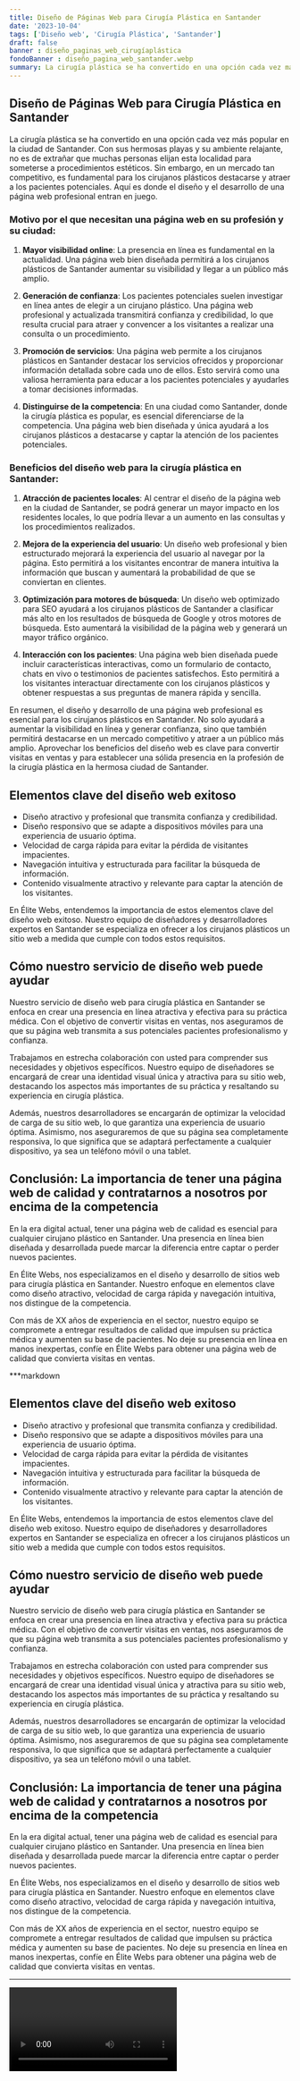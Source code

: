 ```yaml
---
title: Diseño de Páginas Web para Cirugía Plástica en Santander
date: '2023-10-04'
tags: ['Diseño web', 'Cirugía Plástica', 'Santander']
draft: false
banner : diseño_paginas_web_cirugíaplástica
fondoBanner : diseño_pagina_web_santander.webp
summary: La cirugía plástica se ha convertido en una opción cada vez más popular en la ciudad de Santander. Con sus hermosas playas y su ambiente relajante, no es de extrañar que muchas personas elijan esta localidad para someterse a procedimientos estéticos. Sin embargo, en un mercado tan competitivo, es fundamental para los cirujanos plásticos destacarse y atraer a los pacientes potenciales. Aquí es donde el diseño y el desarrollo de una página web profesional entran en juego.
---
```


## Diseño de Páginas Web para Cirugía Plástica en Santander

La cirugía plástica se ha convertido en una opción cada vez más popular en la ciudad de Santander. Con sus hermosas playas y su ambiente relajante, no es de extrañar que muchas personas elijan esta localidad para someterse a procedimientos estéticos. Sin embargo, en un mercado tan competitivo, es fundamental para los cirujanos plásticos destacarse y atraer a los pacientes potenciales. Aquí es donde el diseño y el desarrollo de una página web profesional entran en juego.

### Motivo por el que necesitan una página web en su profesión y su ciudad:

1. **Mayor visibilidad online**: La presencia en línea es fundamental en la actualidad. Una página web bien diseñada permitirá a los cirujanos plásticos de Santander aumentar su visibilidad y llegar a un público más amplio.

2. **Generación de confianza**: Los pacientes potenciales suelen investigar en línea antes de elegir a un cirujano plástico. Una página web profesional y actualizada transmitirá confianza y credibilidad, lo que resulta crucial para atraer y convencer a los visitantes a realizar una consulta o un procedimiento.

3. **Promoción de servicios**: Una página web permite a los cirujanos plásticos en Santander destacar los servicios ofrecidos y proporcionar información detallada sobre cada uno de ellos. Esto servirá como una valiosa herramienta para educar a los pacientes potenciales y ayudarles a tomar decisiones informadas.

4. **Distinguirse de la competencia**: En una ciudad como Santander, donde la cirugía plástica es popular, es esencial diferenciarse de la competencia. Una página web bien diseñada y única ayudará a los cirujanos plásticos a destacarse y captar la atención de los pacientes potenciales.

### Beneficios del diseño web para la cirugía plástica en Santander:

1. **Atracción de pacientes locales**: Al centrar el diseño de la página web en la ciudad de Santander, se podrá generar un mayor impacto en los residentes locales, lo que podría llevar a un aumento en las consultas y los procedimientos realizados.

2. **Mejora de la experiencia del usuario**: Un diseño web profesional y bien estructurado mejorará la experiencia del usuario al navegar por la página. Esto permitirá a los visitantes encontrar de manera intuitiva la información que buscan y aumentará la probabilidad de que se conviertan en clientes.

3. **Optimización para motores de búsqueda**: Un diseño web optimizado para SEO ayudará a los cirujanos plásticos de Santander a clasificar más alto en los resultados de búsqueda de Google y otros motores de búsqueda. Esto aumentará la visibilidad de la página web y generará un mayor tráfico orgánico.

4. **Interacción con los pacientes**: Una página web bien diseñada puede incluir características interactivas, como un formulario de contacto, chats en vivo o testimonios de pacientes satisfechos. Esto permitirá a los visitantes interactuar directamente con los cirujanos plásticos y obtener respuestas a sus preguntas de manera rápida y sencilla.

En resumen, el diseño y desarrollo de una página web profesional es esencial para los cirujanos plásticos en Santander. No solo ayudará a aumentar la visibilidad en línea y generar confianza, sino que también permitirá destacarse en un mercado competitivo y atraer a un público más amplio. Aprovechar los beneficios del diseño web es clave para convertir visitas en ventas y para establecer una sólida presencia en la profesión de la cirugía plástica en la hermosa ciudad de Santander.

<GifSeo />

<Cta />

## Elementos clave del diseño web exitoso

- Diseño atractivo y profesional que transmita confianza y credibilidad.
- Diseño responsivo que se adapte a dispositivos móviles para una experiencia de usuario óptima.
- Velocidad de carga rápida para evitar la pérdida de visitantes impacientes.
- Navegación intuitiva y estructurada para facilitar la búsqueda de información.
- Contenido visualmente atractivo y relevante para captar la atención de los visitantes.

En Élite Webs, entendemos la importancia de estos elementos clave del diseño web exitoso. Nuestro equipo de diseñadores y desarrolladores expertos en Santander se especializa en ofrecer a los cirujanos plásticos un sitio web a medida que cumple con todos estos requisitos.

## Cómo nuestro servicio de diseño web puede ayudar

Nuestro servicio de diseño web para cirugía plástica en Santander se enfoca en crear una presencia en línea atractiva y efectiva para su práctica médica. Con el objetivo de convertir visitas en ventas, nos aseguramos de que su página web transmita a sus potenciales pacientes profesionalismo y confianza.

Trabajamos en estrecha colaboración con usted para comprender sus necesidades y objetivos específicos. Nuestro equipo de diseñadores se encargará de crear una identidad visual única y atractiva para su sitio web, destacando los aspectos más importantes de su práctica y resaltando su experiencia en cirugía plástica.

Además, nuestros desarrolladores se encargarán de optimizar la velocidad de carga de su sitio web, lo que garantiza una experiencia de usuario óptima. Asimismo, nos aseguraremos de que su página sea completamente responsiva, lo que significa que se adaptará perfectamente a cualquier dispositivo, ya sea un teléfono móvil o una tablet.

## Conclusión: La importancia de tener una página web de calidad y contratarnos a nosotros por encima de la competencia

En la era digital actual, tener una página web de calidad es esencial para cualquier cirujano plástico en Santander. Una presencia en línea bien diseñada y desarrollada puede marcar la diferencia entre captar o perder nuevos pacientes.

En Élite Webs, nos especializamos en el diseño y desarrollo de sitios web para cirugía plástica en Santander. Nuestro enfoque en elementos clave como diseño atractivo, velocidad de carga rápida y navegación intuitiva, nos distingue de la competencia.

Con más de XX años de experiencia en el sector, nuestro equipo se compromete a entregar resultados de calidad que impulsen su práctica médica y aumenten su base de pacientes. No deje su presencia en línea en manos inexpertas, confíe en Élite Webs para obtener una página web de calidad que convierta visitas en ventas.

***markdown
## Elementos clave del diseño web exitoso

- Diseño atractivo y profesional que transmita confianza y credibilidad.
- Diseño responsivo que se adapte a dispositivos móviles para una experiencia de usuario óptima.
- Velocidad de carga rápida para evitar la pérdida de visitantes impacientes.
- Navegación intuitiva y estructurada para facilitar la búsqueda de información.
- Contenido visualmente atractivo y relevante para captar la atención de los visitantes.

En Élite Webs, entendemos la importancia de estos elementos clave del diseño web exitoso. Nuestro equipo de diseñadores y desarrolladores expertos en Santander se especializa en ofrecer a los cirujanos plásticos un sitio web a medida que cumple con todos estos requisitos.

## Cómo nuestro servicio de diseño web puede ayudar

Nuestro servicio de diseño web para cirugía plástica en Santander se enfoca en crear una presencia en línea atractiva y efectiva para su práctica médica. Con el objetivo de convertir visitas en ventas, nos aseguramos de que su página web transmita a sus potenciales pacientes profesionalismo y confianza.

Trabajamos en estrecha colaboración con usted para comprender sus necesidades y objetivos específicos. Nuestro equipo de diseñadores se encargará de crear una identidad visual única y atractiva para su sitio web, destacando los aspectos más importantes de su práctica y resaltando su experiencia en cirugía plástica.

Además, nuestros desarrolladores se encargarán de optimizar la velocidad de carga de su sitio web, lo que garantiza una experiencia de usuario óptima. Asimismo, nos aseguraremos de que su página sea completamente responsiva, lo que significa que se adaptará perfectamente a cualquier dispositivo, ya sea un teléfono móvil o una tablet.

## Conclusión: La importancia de tener una página web de calidad y contratarnos a nosotros por encima de la competencia

En la era digital actual, tener una página web de calidad es esencial para cualquier cirujano plástico en Santander. Una presencia en línea bien diseñada y desarrollada puede marcar la diferencia entre captar o perder nuevos pacientes.

En Élite Webs, nos especializamos en el diseño y desarrollo de sitios web para cirugía plástica en Santander. Nuestro enfoque en elementos clave como diseño atractivo, velocidad de carga rápida y navegación intuitiva, nos distingue de la competencia.

Con más de XX años de experiencia en el sector, nuestro equipo se compromete a entregar resultados de calidad que impulsen su práctica médica y aumenten su base de pacientes. No deje su presencia en línea en manos inexpertas, confíe en Élite Webs para obtener una página web de calidad que convierta visitas en ventas.
***

<Video />

<CtaBot job='Cirugía Plástica' city='Santander'/>

<Gmaps query='Santander+españa+maps' />